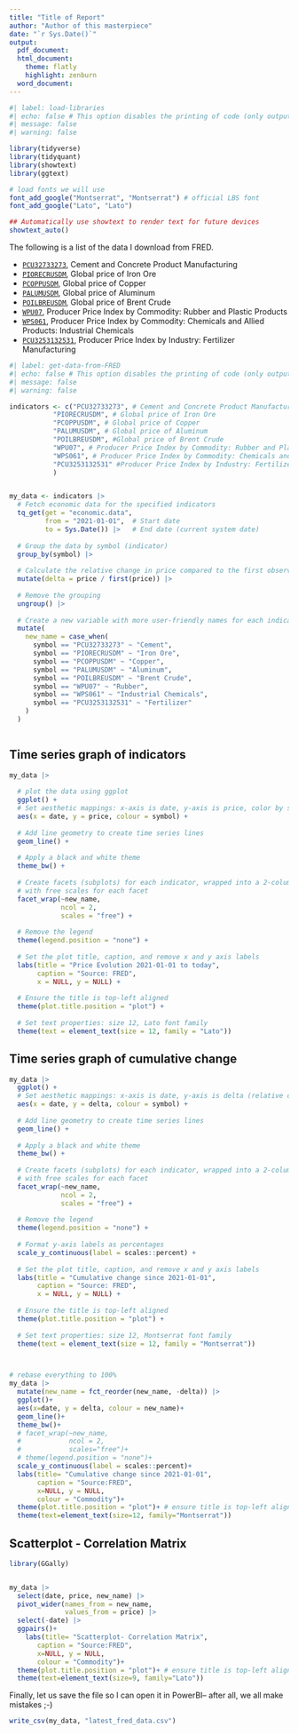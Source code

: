 ```yaml
---
title: "Title of Report"
author: "Author of this masterpiece"
date: "`r Sys.Date()`"
output:
  pdf_document:
  html_document:
    theme: flatly
    highlight: zenburn
  word_document:
---
```



```r
#| label: load-libraries
#| echo: false # This option disables the printing of code (only output is displayed).
#| message: false
#| warning: false

library(tidyverse)
library(tidyquant)
library(showtext)
library(ggtext)

# load fonts we will use
font_add_google("Montserrat", "Montserrat") # official LBS font
font_add_google("Lato", "Lato")

## Automatically use showtext to render text for future devices
showtext_auto()
```


The following is a list of the data I download from FRED.

- [`PCU32733273`](https://fred.stlouisfed.org/series/PCU32733273), Cement and Concrete Product Manufacturing 
- [`PIORECRUSDM`](https://fred.stlouisfed.org/series/PIORECRUSDM), Global price of Iron Ore
- [`PCOPPUSDM`](https://fred.stlouisfed.org/series/PCOPPUSDM), Global price of Copper
- [`PALUMUSDM`](https://fred.stlouisfed.org/series/PALUMUSDM), Global price of Aluminum
- [`POILBREUSDM`](https://fred.stlouisfed.org/series/POILBREUSDM), Global price of Brent Crude
- [`WPU07`](https://fred.stlouisfed.org/series/WPU07), Producer Price Index by Commodity: Rubber and Plastic Products
- [`WPS061`](https://fred.stlouisfed.org/series/WPS061), Producer Price Index by Commodity: Chemicals and Allied Products: Industrial Chemicals
- [`PCU3253132531`](https://fred.stlouisfed.org/series/PCU3253132531), Producer Price Index by Industry: Fertilizer Manufacturing

```r
#| label: get-data-from-FRED
#| echo: false # This option disables the printing of code (only output is displayed).
#| message: false
#| warning: false

indicators <- c("PCU32733273", # Cement and Concrete Product Manufacturing 
           "PIORECRUSDM", # Global price of Iron Ore
           "PCOPPUSDM", # Global price of Copper
           "PALUMUSDM", # Global price of Aluminum
           "POILBREUSDM", #Global price of Brent Crude
           "WPU07", # Producer Price Index by Commodity: Rubber and Plastic Products
           "WPS061", # Producer Price Index by Commodity: Chemicals and Allied Products: Industrial Chemicals
           "PCU3253132531" #Producer Price Index by Industry: Fertilizer Manufacturing
           ) 


my_data <- indicators |> 
  # Fetch economic data for the specified indicators
  tq_get(get = "economic.data",
         from = "2021-01-01",  # Start date
         to = Sys.Date()) |>   # End date (current system date)
  
  # Group the data by symbol (indicator)
  group_by(symbol) |> 
  
  # Calculate the relative change in price compared to the first observation
  mutate(delta = price / first(price)) |> 
  
  # Remove the grouping
  ungroup() |> 
  
  # Create a new variable with more user-friendly names for each indicator
  mutate(
    new_name = case_when(
      symbol == "PCU32733273" ~ "Cement", 
      symbol == "PIORECRUSDM" ~ "Iron Ore",
      symbol == "PCOPPUSDM" ~ "Copper",
      symbol == "PALUMUSDM" ~ "Aluminum",
      symbol == "POILBREUSDM" ~ "Brent Crude",
      symbol == "WPU07" ~ "Rubber",
      symbol == "WPS061" ~ "Industrial Chemicals",
      symbol == "PCU3253132531" ~ "Fertilizer"
    )
  )



```


## Time series graph of indicators

```r


my_data |> 
  
  # plot the data using ggplot
  ggplot() +
  # Set aesthetic mappings: x-axis is date, y-axis is price, color by symbol
  aes(x = date, y = price, colour = symbol) +
  
  # Add line geometry to create time series lines
  geom_line() +
  
  # Apply a black and white theme
  theme_bw() +
  
  # Create facets (subplots) for each indicator, wrapped into a 2-column layout
  # with free scales for each facet
  facet_wrap(~new_name,
             ncol = 2,
             scales = "free") +
  
  # Remove the legend
  theme(legend.position = "none") +
  
  # Set the plot title, caption, and remove x and y axis labels
  labs(title = "Price Evolution 2021-01-01 to today",
       caption = "Source: FRED",
       x = NULL, y = NULL) +
  
  # Ensure the title is top-left aligned
  theme(plot.title.position = "plot") +
  
  # Set text properties: size 12, Lato font family
  theme(text = element_text(size = 12, family = "Lato"))


```

## Time series graph of cumulative change

```r


my_data |> 
  ggplot() +
  # Set aesthetic mappings: x-axis is date, y-axis is delta (relative change), color by symbol
  aes(x = date, y = delta, colour = symbol) +
  
  # Add line geometry to create time series lines
  geom_line() +
  
  # Apply a black and white theme
  theme_bw() +
  
  # Create facets (subplots) for each indicator, wrapped into a 2-column layout
  # with free scales for each facet
  facet_wrap(~new_name,
             ncol = 2,
             scales = "free") +
  
  # Remove the legend
  theme(legend.position = "none") +
  
  # Format y-axis labels as percentages
  scale_y_continuous(label = scales::percent) +
  
  # Set the plot title, caption, and remove x and y axis labels
  labs(title = "Cumulative change since 2021-01-01",
       caption = "Source: FRED",
       x = NULL, y = NULL) +  
  
  # Ensure the title is top-left aligned
  theme(plot.title.position = "plot") +
  
  # Set text properties: size 12, Montserrat font family
  theme(text = element_text(size = 12, family = "Montserrat"))



# rebase everything to 100%
my_data |> 
  mutate(new_name = fct_reorder(new_name, -delta)) |> 
  ggplot()+
  aes(x=date, y = delta, colour = new_name)+
  geom_line()+
  theme_bw()+
  # facet_wrap(~new_name,
  #            ncol = 2,
  #            scales="free")+
  # theme(legend.position = "none")+
  scale_y_continuous(label = scales::percent)+
  labs(title= "Cumulative change since 2021-01-01",
       caption = "Source:FRED",
       x=NULL, y = NULL, 
       colour = "Commodity")+  
  theme(plot.title.position = "plot")+ # ensure title is top-left aligned
  theme(text=element_text(size=12, family="Montserrat"))


```

## Scatterplot - Correlation Matrix

```r
library(GGally)


my_data |> 
  select(date, price, new_name) |> 
  pivot_wider(names_from = new_name,
              values_from = price) |> 
  select(-date) |> 
  ggpairs()+
    labs(title= "Scatterplot- Correlation Matrix",
       caption = "Source:FRED",
       x=NULL, y = NULL, 
       colour = "Commodity")+  
  theme(plot.title.position = "plot")+ # ensure title is top-left aligned
  theme(text=element_text(size=9, family="Lato"))

```

Finally, let us save the file so I can open it in PowerBI-- after all, we all make mistakes ;-)

```r
write_csv(my_data, "latest_fred_data.csv")
```

